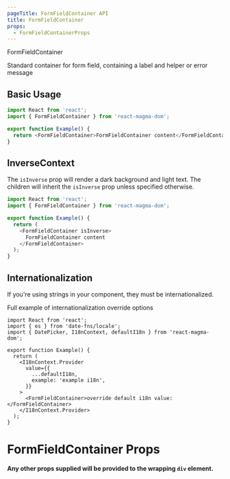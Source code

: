 ```yaml
---
pageTitle: FormFieldContainer API
title: FormFieldContainer
props:
  - FormFieldContainerProps
---
```


<DocsHeading type="api">FormFieldContainer</DocsHeading>

Standard container for form field, containing a label and helper or error message

## Basic Usage

```typescript
import React from 'react';
import { FormFieldContainer } from 'react-magma-dom';

export function Example() {
  return <FormFieldContainer>FormFieldContainer content</FormFieldContainer>;
}
```

## InverseContext

The `isInverse` prop will render a dark background and light text. The children will
inherit the `isInverse` prop unless specified otherwise.

```typescript
import React from 'react';
import { FormFieldContainer } from 'react-magma-dom';

export function Example() {
  return (
    <FormFieldContainer isInverse>
      FormFieldContainer content
    </FormFieldContainer>
  );
}
```

## Internationalization

If you're using strings in your component, they must be internationalized.

Full example of <Link to="/api/internationalization">internationalization override options</Link>

```tsx
import React from 'react';
import { es } from 'date-fns/locale';
import { DatePicker, I18nContext, defaultI18n } from 'react-magma-dom';

export function Example() {
  return (
    <I18nContext.Provider
      value={{
        ...defaultI18n,
        example: 'example i18n',
      }}
    >
      <FormFieldContainer>override default i18n value: </FormFieldContainer>
    </I18nContext.Provider>
  );
}
```

# FormFieldContainer Props

**Any other props supplied will be provided to the wrapping `div` element.**

<FormFieldContainerProps />
